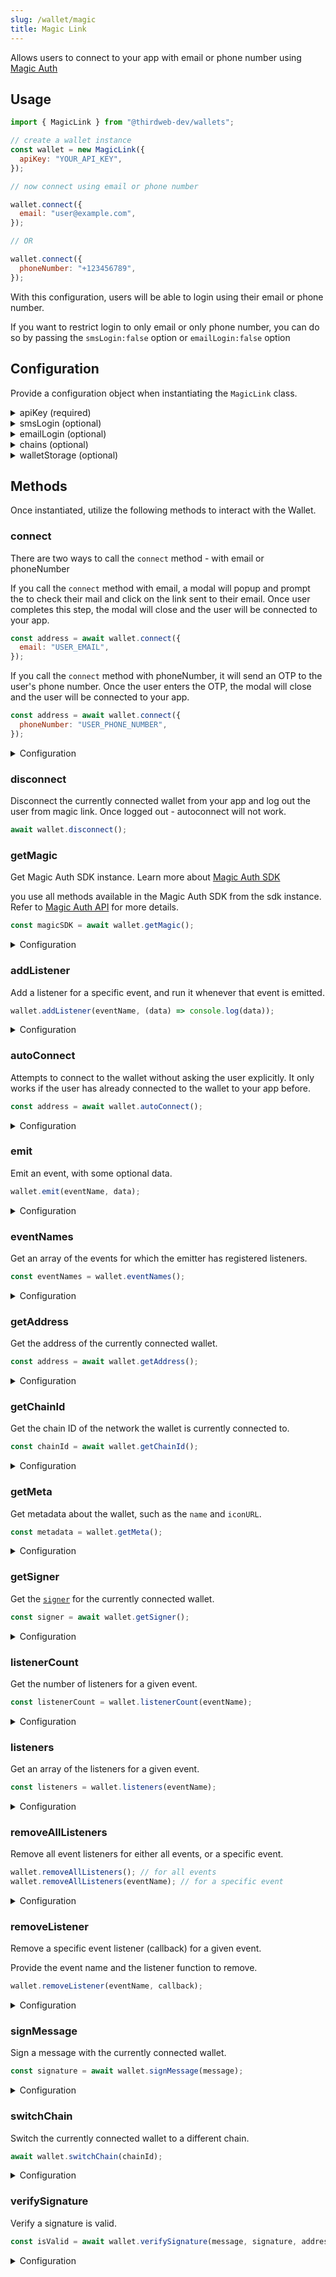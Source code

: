 ```yaml
---
slug: /wallet/magic
title: Magic Link
---
```



Allows users to connect to your app with email or phone number using [Magic Auth](https://magic.link/auth)

## Usage

```javascript
import { MagicLink } from "@thirdweb-dev/wallets";

// create a wallet instance
const wallet = new MagicLink({
  apiKey: "YOUR_API_KEY",
});

// now connect using email or phone number

wallet.connect({
  email: "user@example.com",
});

// OR

wallet.connect({
  phoneNumber: "+123456789",
});
```

With this configuration, users will be able to login using their email or phone number.

If you want to restrict login to only email or only phone number, you can do so by passing the `smsLogin:false` option or `emailLogin:false` option

## Configuration

Provide a configuration object when instantiating the `MagicLink` class.

<details>
  <summary>apiKey (required)</summary>
  <div>

Your Magic Link apiKey. You can get an API key by signing up for an account on [Magic Link's website](https://magic.link/).

Must be a `string`.

</div>
</details>

<details>
  <summary>smsLogin (optional)</summary>
  <div>

Specify whether you want to allow users to login with their phone number or not. It is `true` by default

Must be a `boolean`.

</div>
</details>

<details>
  <summary>emailLogin (optional)</summary>
  <div>

Specify whether you want to allow users to login with their email or not. It is `true` by default

Must be a `boolean`.

</div>
</details>

<details>
  <summary>chains (optional)</summary>
  <div>

Provide an array of chains you want to support.

Must be an array of `Chain` objects, from the [`@thirdweb-dev/chains`](https://www.npmjs.com/package/@thirdweb-dev/chains) package.

</div>
</details>

<details>
  <summary>walletStorage (optional)</summary>
  <div>

Wallet needs to store some data in persistent storage. By default `localStorage` is used. If you want to use a different storage, you can pass it in the `walletStorage` option.

Must be an object conforming to the `AsyncStorage` interface:

```typescript
export interface AsyncStorage {
  getItem(key: string): Promise<string | null>;
  setItem(key: string, value: string): Promise<void>;
  removeItem(key: string): Promise<void>;
}
```

Example:

```javascript
import { MagicLink } from "@thirdweb-dev/wallets";

const walletWithOptions = new MagicLink({
  // ... other required config

  // highlight-start
  walletStorage: {
    getItem: (key) => {
      // Implement your own storage logic here
    },
    removeItem: (key) => {
      // Implement your own storage logic here
    },
    setItem: (key, value) => {
      // Implement your own storage logic here
    },
  },
  // highlight-end
});
```

</div>
</details>

## Methods

Once instantiated, utilize the following methods to interact with the Wallet.

### connect

There are two ways to call the `connect` method - with email or phoneNumber

If you call the `connect` method with email, a modal will popup and prompt the to check their mail and click on the link sent to their email. Once user completes this step, the modal will close and the user will be connected to your app.

```javascript
const address = await wallet.connect({
  email: "USER_EMAIL",
});
```

If you call the `connect` method with phoneNumber, it will send an OTP to the user's phone number. Once the user enters the OTP, the modal will close and the user will be connected to your app.

```javascript
const address = await wallet.connect({
  phoneNumber: "USER_PHONE_NUMBER",
});
```

<details>
  <summary>Configuration</summary>
  <div>

#### Return Value

Returns a `string` containing the wallet address, or throws an error if connection failed.

```typescript
string;
```

</div>
</details>

### disconnect

Disconnect the currently connected wallet from your app and log out the user from magic link. Once logged out - autoconnect will not work.

```javascript
await wallet.disconnect();
```

### getMagic

Get Magic Auth SDK instance. Learn more about [Magic Auth SDK](https://magic.link/docs/auth/overview)

you use all methods available in the Magic Auth SDK from the sdk instance. Refer to [Magic Auth API](https://magic.link/docs/auth/api-reference/client-side-sdks/web) for more details.

```javascript
const magicSDK = await wallet.getMagic();
```

<details>
  <summary>Configuration</summary>
  <div>

#### Return Value

Returns the magic auth sdk instance of type `InstanceWithExtensions<SDKBase, OAuthExtension[]>`

```typescript
InstanceWithExtensions<SDKBase, OAuthExtension[]>;
```

</div>
</details>

### addListener

Add a listener for a specific event, and run it whenever that event is emitted.

```javascript
wallet.addListener(eventName, (data) => console.log(data));
```

<details>
  <summary>Configuration</summary>
  <div>

#### eventName

The name of the event to listen for.
Each event returns a different `data` object, or no `data` object at all.

Possible options:

- [`"change"`](#change)
- [`"connect"`](#connect)
- [`"disconnect"`](#disconnect)
- [`"error"`](#error)
- [`"message"`](#message)
- [`"open_wallet"`](#open_wallet)
- [`"request"`](#request)

##### change

User changes the account they are connected with, or the chain they are connected to.

Data available:

```typescript
{
  address: string;
  chainId: number;
}
```

##### connect

User connects their wallet to your app.

Data available:

```typescript
{
  address: string;
  chainId: number;
}
```

##### disconnect

User disconnects their wallet from your app.

No `data` is available.

##### error

An error occurs in the wallet.

Data available:

```typescript
{
  cause: unknown;
  message: string;
  name: string;
  stack: string | undefined;
}
```

##### message

Wallet receives some message that the consumer should be notified of. The kind of message is identified by the `type` field.

Data available:

```typescript
{
  type: string;
  data: unknown;
}
```

##### open_wallet

User opens the wallet app.

`data` is a `string | undefined`.

##### request

Wallet receives some request that the consumer should be notified of. The kind of request is identified by the `type` field.

No `data` is available.

#### callback

The function to run when the event is emitted.

</div>
</details>

### autoConnect

Attempts to connect to the wallet without asking the user explicitly.
It only works if the user has already connected to the wallet to your app before.

```javascript
const address = await wallet.autoConnect();
```

<details>
  <summary>Configuration</summary>
  <div>

#### Return Value

Returns a `string` containing the wallet address, or throws an error if wallet can not be autoconnected

```typescript
string;
```

</div>
</details>

### emit

Emit an event, with some optional data.

```javascript
wallet.emit(eventName, data);
```

<details>
  <summary>Configuration</summary>
  <div>

#### eventName

The name of the event to emit.

Must be one of: `change`, `connect`, `disconnect`, `error`, `message`, `open_wallet`, `request`.

#### data

Optional data to send with the event. Must be an object with information relevant to the event.

See [addListener](#addlistener) configuration for more information on the different events.

</div>
</details>

### eventNames

Get an array of the events for which the emitter has registered listeners.

```javascript
const eventNames = wallet.eventNames();
```

<details>
  <summary>Configuration</summary>
  <div>

#### Return Value

Returns an array of `string`s containing the event names.

```typescript
(`change` | `connect` | `disconnect` | `error` | `message` | `open_wallet` | `request`)[];
```

</div>
</details>

### getAddress

Get the address of the currently connected wallet.

```javascript
const address = await wallet.getAddress();
```

<details>
  <summary>Configuration</summary>
  <div>

#### Return Value

Returns a `string` containing the wallet address, or throws an error if wallet is not connected ( user not logged in )

```typescript
string;
```

</div>
</details>

### getChainId

Get the chain ID of the network the wallet is currently connected to.

```javascript
const chainId = await wallet.getChainId();
```

<details>
  <summary>Configuration</summary>
  <div>

#### Return Value

Returns a `number` containing the chain ID, or `undefined` if there is no connected wallet.

```typescript
number | undefined;
```

</div>
</details>

### getMeta

Get metadata about the wallet, such as the `name` and `iconURL`.

```javascript
const metadata = wallet.getMeta();
```

<details>
  <summary>Configuration</summary>
  <div>

#### Return Value

```typescript
{
  name: string;
  iconURL: string;
}
```

</div>
</details>

### getSigner

Get the [`signer`](https://docs.ethers.org/v5/api/signer/) for the currently connected wallet.

```javascript
const signer = await wallet.getSigner();
```

<details>
  <summary>Configuration</summary>
  <div>

#### Return Value

Returns a [`Signer`](https://docs.ethers.org/v5/api/signer/).

```typescript
Signer;
```

</div>
</details>

### listenerCount

Get the number of listeners for a given event.

```javascript
const listenerCount = wallet.listenerCount(eventName);
```

<details>
  <summary>Configuration</summary>
  <div>

#### eventName

The name of the event to get the listener count for.

Must be one of: `change`, `connect`, `disconnect`, `error`, `message`, `open_wallet`, `request`.

#### Return Value

Returns a `number` containing the number of listeners for the event.

```typescript
number;
```

</div>
</details>

### listeners

Get an array of the listeners for a given event.

```javascript
const listeners = wallet.listeners(eventName);
```

<details>
  <summary>Configuration</summary>
  <div>

#### eventName

The name of the event to get the listeners for.

Must be one of: `change`, `connect`, `disconnect`, `error`, `message`, `open_wallet`, `request`.

#### Return Value

Returns an array of `function`s containing the listeners for the event.

```typescript
((data: WalletData) => void)[]
```

</div>
</details>

### removeAllListeners

Remove all event listeners for either all events, or a specific event.

```javascript
wallet.removeAllListeners(); // for all events
wallet.removeAllListeners(eventName); // for a specific event
```

<details>
  <summary>Configuration</summary>
  <div>

#### eventName

Optionally, provide the name of the event to remove all listeners for.

Must be one of: `change`, `connect`, `disconnect`, `error`, `message`, `open_wallet`, `request`.

```typescript
wallet.removeAllListeners("connect");
```

</div>
</details>

### removeListener

Remove a specific event listener (callback) for a given event.

Provide the event name and the listener function to remove.

```javascript
wallet.removeListener(eventName, callback);
```

<details>
  <summary>Configuration</summary>
  <div>

#### eventName

The name of the event to remove the listener for.

Must be one of: `change`, `connect`, `disconnect`, `error`, `message`, `open_wallet`, `request`.

#### listener

The listener function to remove. i.e. provide the same function that was used to add the listener.

</div>
</details>

### signMessage

Sign a message with the currently connected wallet.

```javascript
const signature = await wallet.signMessage(message);
```

<details>
  <summary>Configuration</summary>
  <div>

#### message

The message to sign.

Must be a `string`.

#### Return Value

Returns a `string` containing the signature.

```typescript
string;
```

</div>
</details>

### switchChain

Switch the currently connected wallet to a different chain.

```javascript
await wallet.switchChain(chainId);
```

<details>
  <summary>Configuration</summary>
  <div>

#### chainId

The chain ID to switch to.

Must be a `number`.

</div>
</details>

### verifySignature

Verify a signature is valid.

```javascript
const isValid = await wallet.verifySignature(message, signature, address, chainId?);
```

<details>
  <summary>Configuration</summary>
  <div>

#### message

The message that was signed.

Must be a `string`.

#### signature

The signature to verify.

Must be a `string`.

#### address

The address of the wallet that signed the message.

Must be a `string`.

#### chainId

The chain ID to check the signature on.

Optional, must be a `number`.

</div>
</details>
